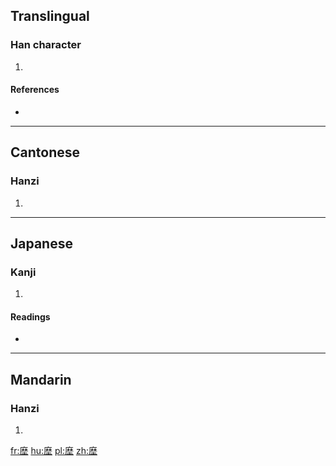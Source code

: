 ==Translingual==

===Han character===
{{Han char|rn=32|rad=土|as=11|sn=14|four=00214|canj=IDG|ids=⿸麻土}}

# {{defn|Han|sort=土11}}

====References====
* {{Han ref|kx=0237.050|dkj=05397|dj=0475.120|hdz=10481.120|uh=587A|ud=22650|bh=E15F|bd=57695}}

----

==Cantonese==

===Hanzi===
{{yue-hanzi|jyut=[[mo4]], [[mo6]], [[mui4]]|y=mo4, mo6, mui4}}

# {{defn|lang=yue|sort=土11}}

----

==Japanese==

===Kanji===
{{ja-kanji|grade=|rs=土11}}

# {{defn|lang=ja|sort=土11}}

====Readings====
* {{ja-readings|on=[[ばい]] (bai), [[め]] (me), [[ば]] (ba), [[ま]] (ma)|kun=[[ちり]] (chiri)}}

----

==Mandarin==

===Hanzi===
{{cmn-hanzi|pin=[[méi]] ([[mei2]])|wg=mei<sup>2</sup>}}

# {{defn|lang=cmn|sort=土11}}

[[fr:塺]]
[[hu:塺]]
[[pl:塺]]
[[zh:塺]]